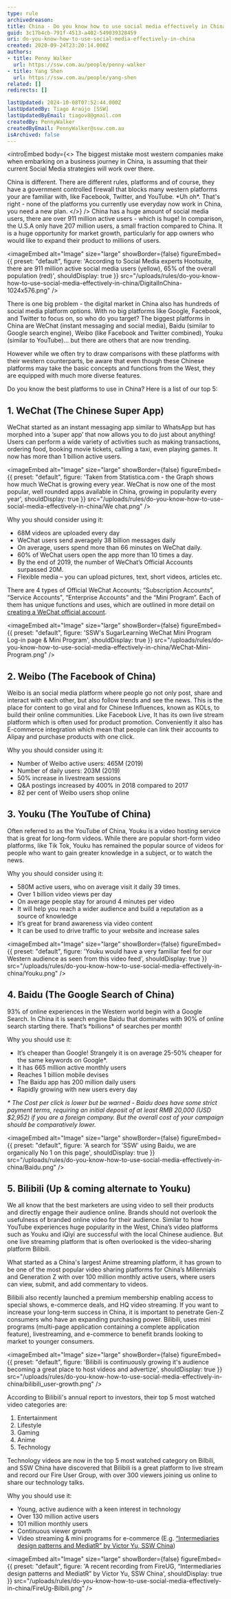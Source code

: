 ```yaml
---
type: rule
archivedreason:
title: China - Do you know how to use social media effectively in China?
guid: 3c17b4cb-791f-4513-a402-549039328459
uri: do-you-know-how-to-use-social-media-effectively-in-china
created: 2020-09-24T23:20:14.000Z
authors:
- title: Penny Walker
  url: https://ssw.com.au/people/penny-walker
- title: Yang Shen
  url: https://ssw.com.au/people/yang-shen
related: []
redirects: []

lastUpdated: 2024-10-08T07:52:44.000Z
lastUpdatedBy: Tiago Araújo [SSW]
lastUpdatedByEmail: tiagov8@gmail.com
createdBy: PennyWalker
createdByEmail: PennyWalker@ssw.com.au
isArchived: false
---
```


<introEmbed
  body={<>
The biggest mistake most western companies make when embarking on a business journey in China, is assuming that their current Social Media strategies will work over there.

China is different. There are different rules, platforms and of course, they have a government controlled firewall that blocks many western platforms your are familiar with, like Facebook, Twitter, and YouTube. \*Uh oh\*. That's right - none of the platforms you currently use everyday now work in China, you need a new plan.
  </>}
/>
China has a huge amount of social media users, there are over 911 million active users - which is huge! In comparison, the U.S.A only have 207 million users, a small fraction compared to China. It is a huge opportunity for market growth, particularly for app owners who would like to expand their product to millions of users.


<imageEmbed
  alt="Image"
  size="large"
  showBorder={false}
  figureEmbed={{
    preset: "default",
    figure: 'According to Social Media experts Hootsuite, there are 911 million active social media users (yellow), 65% of the overall population (red)',
    shouldDisplay: true
  }}
  src="/uploads/rules/do-you-know-how-to-use-social-media-effectively-in-china/DigitalInChina-1024x576.png"
/>

There is one big problem - the digital market in China also has hundreds of social media platform options. With no big platforms like Google, Facebook, and Twitter to focus on, so who do you target? The biggest platforms in China are WeChat (instant messaging and social media), Baidu (similar to Google search engine), Weibo (like Facebook and Twitter combined), Youku (similar to YouTube)… but there are others that are now trending.

However while we often try to draw comparisons with these platforms with their western counterparts, be aware that even though these Chinese platforms may take the basic concepts and functions from the West, they are equipped with much more diverse features.

Do you know the best platforms to use in China? Here is a list of our top 5:

## 1. WeChat (The Chinese Super App)

WeChat started as an instant messaging app similar to WhatsApp but has morphed into a ‘super app’ that now allows you to do just about anything! Users can perform a wide variety of activities such as making transactions, ordering food, booking movie tickets, calling a taxi, even playing games. It now has more than 1 billion active users.


<imageEmbed
  alt="Image"
  size="large"
  showBorder={false}
  figureEmbed={{
    preset: "default",
    figure: 'Taken from Statistica.com - the Graph shows how much WeChat is growing every year. WeChat is now one of the most popular, well rounded apps available in China, growing in popularity every year',
    shouldDisplay: true
  }}
  src="/uploads/rules/do-you-know-how-to-use-social-media-effectively-in-china/We chat.png"
/>

Why you should consider using it:

* 68M videos are uploaded every day
* WeChat users send averagely 38 billion messages daily
* On average, users spend more than 66 minutes on WeChat daily.
* 60% of WeChat users open the app more than 10 times a day.
* By the end of 2019, the number of WeChat’s Official Accounts surpassed 20M.
* Flexible media – you can upload pictures, text, short videos, articles etc.

There are 4 types of Official  WeChat Accounts; “Subscription Accounts”, “Service Accounts", “Enterprise Accounts" and the “Mini Program”. Each of them has unique functions and uses, which are outlined in more detail on [creating a WeChat official account](/how-to-create-wechat-official-account).


<imageEmbed
  alt="Image"
  size="large"
  showBorder={false}
  figureEmbed={{
    preset: "default",
    figure: 'SSW\'s SugarLearning WeChat Mini Program Log-in page & Mini Program',
    shouldDisplay: true
  }}
  src="/uploads/rules/do-you-know-how-to-use-social-media-effectively-in-china/WeChat-Mini-Program.png"
/>

## 2. Weibo (The Facebook of China)

Weibo is an social media platform where people go not only post, share and interact with each other, but also follow trends and see the news. This is the place for content to go viral and for Chinese Influences, known as KOLs, to build their online communities. Like Facebook Live, It has its own live stream platform which is often used for product promotion. Conveniently it also has E-commerce integration which mean that people can link their accounts to Alipay and purchase products with one click.

Why you should consider using it:

* Number of Weibo active users: 465M (2019)
* Number of daily users: 203M (2019)
* 50% increase in livestream sessions
* Q&A postings increased by 400% in 2018 compared to 2017
* 82 per cent of Weibo users shop online

## 3. Youku (The YouTube of China)

Often referred to as the YouTube of China, Youku is a video hosting service that is great for long-form videos. While there are popular short-form video platforms, like Tik Tok, Youku has remained the popular source of videos for people who want to gain greater knowledge in a subject, or to watch the news.

Why you should consider using it:

* 580M active users, who on average visit it daily 39 times.
* Over 1 billion video views per day
* On average people stay for around 4 minutes per video
* It will help you reach a wider audience and build a reputation as a source of knowledge
* It’s great for brand awareness via video content
* It can be used to drive traffic to your website and increase sales


<imageEmbed
  alt="Image"
  size="large"
  showBorder={false}
  figureEmbed={{
    preset: "default",
    figure: 'Youku would have a very familiar feel for our Western audience as seen from this video feed',
    shouldDisplay: true
  }}
  src="/uploads/rules/do-you-know-how-to-use-social-media-effectively-in-china/Youku.png"
/>

## 4. Baidu (The Google Search of China)

93% of online experiences in the Western world begin with a Google Search. In China it is search engine Baidu that dominates with 90% of online search starting there. That’s \*billions\* of searches per month!

Why you should use it:

* It’s cheaper than Google! Strangely it is on average 25-50% cheaper for the same keywords on Google\*.
* It has 665 million active monthly users
* Reaches 1 billion mobile devises
* The Baidu app has 200 million daily users
* Rapidly growing with new users every day

_\* The Cost per click is lower but be warned - Baidu does have some strict payment terms, requiring an initial deposit of at least RMB 20,000 (USD $2,952) if you are a foreign company. But the overall cost of your campaign should be comparatively lower._


<imageEmbed
  alt="Image"
  size="large"
  showBorder={false}
  figureEmbed={{
    preset: "default",
    figure: 'A search for \'SSW\' using Baidu, we are organically No 1 on this page',
    shouldDisplay: true
  }}
  src="/uploads/rules/do-you-know-how-to-use-social-media-effectively-in-china/Baidu.png"
/>

## 5. Bilibili (Up & coming alternate to Youku)

We all know that the best marketers are using video to sell their products and directly engage their audience online. Brands should not overlook the usefulness of branded online video for their audience. Similar to how YouTube experiences huge popularity in the West, China’s video platforms such as Youku and iQiyi are successful with the local Chinese audience. But one live streaming platform that is often overlooked is the video-sharing platform Bilibili.

What started as a China's largest Anime streaming platform, it has grown to be one of the most popular video sharing platforms for China’s Millennials and Generation Z with over 100 million monthly active users, where users can view, submit, and add commentary to videos.

Bilibili also recently launched a premium membership enabling access to special shows, e-commerce deals, and HQ video streaming. If you want to increase your long-term success in China, it is important to penetrate Gen-Z consumers who have an expanding purchasing power. Bilibili, uses mini programs (multi-page application containing a complete application feature), livestreaming, and e-commerce to benefit brands looking to market to younger consumers.


<imageEmbed
  alt="Image"
  size="large"
  showBorder={false}
  figureEmbed={{
    preset: "default",
    figure: 'Bilibili is continuously growing it\'s audience becoming a great place to host videos and advertize',
    shouldDisplay: true
  }}
  src="/uploads/rules/do-you-know-how-to-use-social-media-effectively-in-china/bilibili_user-growth.png"
/>

According to Bilibili's annual report to investors, their top 5 most watched video categories are:

1. Entertainment
2. Lifestyle
3. Gaming
4. Anime
5. Technology

Technology videos are now in the top 5 most watched category on Bilbili, and SSW China have discovered that Bilibili is a great platform to live stream and record our Fire User Group, with over 300 viewers joining us online to share our technology talks.

Why you should use it:

* Young, active audience with a keen interest in technology
* Over 130 million active users
* 101 million monthly users
* Continuous viewer growth
* Video streaming & mini programs for e-commerce (E.g. [“Intermediaries design patterns and MediatR” by Victor Yu, SSW China](https://www.bilibili.com/video/BV1tK411P7He?p=2))


<imageEmbed
  alt="Image"
  size="large"
  showBorder={false}
  figureEmbed={{
    preset: "default",
    figure: 'A recent recording from FireUG, “Intermediaries design patterns and MediatR” by Victor Yu, SSW China',
    shouldDisplay: true
  }}
  src="/uploads/rules/do-you-know-how-to-use-social-media-effectively-in-china/FireUg-Bilbili.png"
/>
